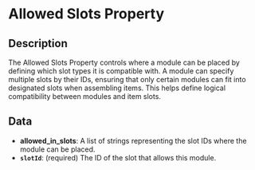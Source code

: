 # Allowed Slots Property

## Description

  
The Allowed Slots Property controls where a module can be placed by defining which slot types it is compatible with.A module can specify multiple slots by their IDs, ensuring that only certain modules can fit into designated slotswhen assembling items. This helps define logical compatibility between modules and item slots.

## Data

- **allowed_in_slots**:  A list of strings representing the slot IDs where the module can be placed.
- **`slotId`**:  (required) The ID of the slot that allows this module.

